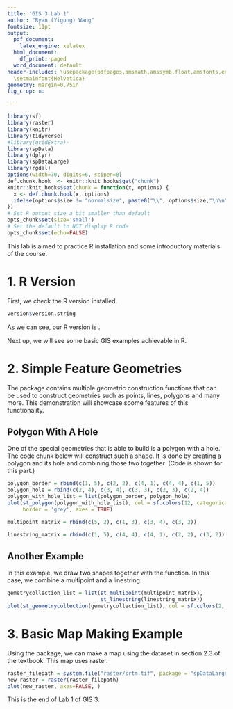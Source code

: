 ```yaml
---
title: 'GIS 3 Lab 1'
author: "Ryan (Yigong) Wang" 
fontsize: 11pt
output:
  pdf_document: 
    latex_engine: xelatex
  html_document:
    df_print: paged
  word_document: default
header-includes: \usepackage{pdfpages,amsmath,amssymb,float,amsfonts,enumitem,tcolorbox,bm,algorithm,fontspec,sansmath,fontenc,xcolor}
  \setmainfont{Helvetica}
geometry: margin=0.75in
fig_crop: no

---
```


```r
library(sf)
library(raster)
library(knitr)
library(tidyverse)
#library(gridExtra)·
library(spData)
library(dplyr)
library(spDataLarge)
library(rgdal)
options(width=70, digits=6, scipen=8)
def.chunk.hook  <- knitr::knit_hooks$get("chunk")
knitr::knit_hooks$set(chunk = function(x, options) {
  x <- def.chunk.hook(x, options)
  ifelse(options$size != "normalsize", paste0("\\", options$size,"\n\n", x, "\n\n \\normalsize"), x)
})
# Set R output size a bit smaller than default
opts_chunk$set(size='small') 
# Set the default to NOT display R code
opts_chunk$set(echo=FALSE) 
```
This lab is aimed to practice R installation and some introductory materials of the course.\newline

# 1. R Version
First, we check the R version installed.
```r
version$version.string
```
As we can see, our R version is \underline{3.6.3}.

Next up, we will see some basic GIS examples achievable in R.

# 2. Simple Feature Geometries
The \textbf{sf} package contains multiple geometric construction functions that can be used to construct geometries such as points, lines, polygons and many more. This demonstration will showcase soome features of this functionality.

## Polygon With A Hole
One of the special geometries that \textbf{sf} is able to build is a polygon with a hole. The code chunk below will construct such a shape. It is done by creating a polygon and its hole and combining those two together. (Code is shown for this part.)
```r
polygon_border = rbind(c(1, 5), c(2, 2), c(4, 1), c(4, 4), c(1, 5))
polygon_hole = rbind(c(2, 4), c(3, 4), c(3, 3), c(2, 3), c(2, 4))
polygon_with_hole_list = list(polygon_border, polygon_hole)
plot(st_polygon(polygon_with_hole_list), col = sf.colors(12, categorical = TRUE), 
     border = 'grey', axes = TRUE)
```

```r
multipoint_matrix = rbind(c(5, 2), c(1, 3), c(3, 4), c(3, 2))

linestring_matrix = rbind(c(1, 5), c(4, 4), c(4, 1), c(2, 2), c(3, 2))

```

## Another Example
In this example, we draw two shapes together with the \textbf{st_geometrycollection} function. In this case, we combine a multipoint and a linestring:
```r
gemetrycollection_list = list(st_multipoint(multipoint_matrix),
                              st_linestring(linestring_matrix))
plot(st_geometrycollection(gemetrycollection_list), col = sf.colors(2, categorical = FALSE), border = 'grey', axes = FALSE, xlab=" ")
```

# 3. Basic Map Making Example
Using the \textbf{raster} package, we can make a map using the dataset in section 2.3 of the textbook. This map uses raster.
```r
raster_filepath = system.file("raster/srtm.tif", package = "spDataLarge")
new_raster = raster(raster_filepath)
plot(new_raster, axes=FALSE, )
```

This is the end of Lab 1 of GIS 3.


